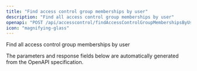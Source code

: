 ```yaml
---
title: "Find access control group memberships by user"
description: "Find all access control group memberships by user"
openapi: "POST /api/accesscontrol/findAccessControlGroupMembershipsByUser"
icon: "magnifying-glass"
---
```


Find all access control group memberships by user

<Note>
The parameters and response fields below are automatically generated from the OpenAPI specification.
</Note>
